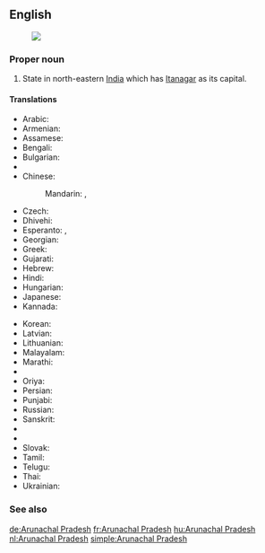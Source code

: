 ==English==
{{wikipedia}}
[[Image:Arunachal Pradesh in India (disputed hatched).svg|thumb|]]
===Proper noun===
{{en-proper noun|head=[[Arunachal]] [[Pradesh]]}}

# State in north-eastern [[India]] which has [[Itanagar]] as its capital.

====Translations====
{{trans-top|Arunachal Pradesh}}
* Arabic: {{t-|ar|أروناجل برديش|m|tr='arunajal bradiish}}
* Armenian: {{t-|hy|Արունաչալ Պրադեշ|tr=Arunačal Pradeš}}
* Assamese: {{t-|as|অৰুণাচল প্ৰদেশ|sc=Beng|tr=arauṇācal pradēś}}
* Bengali: {{t-|bn|অরুণাচল প্রদেশ|sc=Beng|tr=aruṇācal pradēś}}
* Bulgarian: {{t-|bg|Аруначал Прадеш|sc=Cyrl}}
* {{trreq|hne}}
* Chinese:
*: Mandarin: {{t|cmn|阿魯納恰爾邦|sc=Hani}}, {{t|cmn|阿鲁纳恰尔邦|tr=Ālǔnàqià'ěr-bāng|sc=Hani}}
* Czech: {{t-|cs|Arunáčalpradéš}}
* Dhivehi: {{t-|dv|އަރުނާޗަލް ޕްރަދޭޝް|sc=Thaa|tr=‘arunāčal pradēš}}
* Esperanto: {{t-|eo|Arunaĉal-Pradeŝo}}, {{t-|eo|Arunaĉalpradeŝo}}
* Georgian: {{t-|ka|არუნაჩალ-პრადეში|sc=Geor}}
* Greek: {{t-|el|Αρουνάτσαλ Πραντές|sc=Grek}}
* Gujarati: {{t-|gu|અરુણાચલ પ્રદેશ|sc=Gujr|tr=aruṇācal pradēś}}
* Hebrew: {{t-|he|ארונצ'אל פראדש}}
* Hindi: {{t+|hi|अरुणाचल प्रदेश|tr=aruṇācal pradēś}}
* Hungarian: {{t+|hu|Arunácsal Pradés}}
* Japanese: {{t-|ja|アルナーチャル・プラデーシュ州|tr=Arunacharu-Buradēshu-shū}}
* Kannada: {{t-|kn|ಅರುಣಾಚಲ ಪ್ರದೇಶ|sc=Knda|tr=aruṇācala pradēśa}}
{{trans-mid}}
* Korean: {{t-|ko|아루나찰프라데시 주|tr=Arunachal-peuradesi-ju|sc=Hang}}
* Latvian: {{t-|lv|Arunāčala Pradēša}}
* Lithuanian: {{t-|lt|Arunačal Pradešas|m}}
* Malayalam: {{t-|ml|അരുണാചല്‍ പ്രദേശ്|sc=Mlym|tr=aruṇācal‍ pradēś}}
* Marathi: {{t-|mr|अरुणाचल प्रदेश|sc=Deva|tr=aruṇācal pradēś}}
* {{trreq|lus}}
* Oriya: {{t-|or|ଅରୁଣାଚଳ ପ୍ରଦେଶ|sc=Orya|tr=aruṇācaḷ pradēś}}
* Persian: {{t-|fa|آروناچال پرادش}}
* Punjabi: {{t-|pa|ਅਰੁਨਾਚਲ ਪ੍ਰਦੇਸ਼|sc=Guru|tr=arunācal pradēś}}
* Russian: {{t-|ru|Аруначал-Прадеш|m|tr=Arunačal-Pradɛ́š}}
* Sanskrit: {{t-|sa|अरुणाचल प्रदेश|tr=aruṇācala pradēśa}}
* {{trreq|sat}}
* {{trreq|sip}}
* Slovak: {{t-|sk|Arunáčalpradéš}}
* Tamil: {{t-|ta|அருணாசலப் பிரதேசம்|tr=aruṇācalap piratēcam}}
* Telugu: {{t+|te|అరుణాచల్ ప్రదేశ్|tr=aruṇācal pradēś}}
* Thai: {{t-|th|รัฐอรุณาจัลประเทศ|tr=rát àrúnaajan bpràtâyt}}
* Ukrainian: {{t-|uk|Аруначал-Прадеш|sc=Cyrl}}
{{trans-bottom}}

===See also===
{{list:states of India/en}}


[[de:Arunachal Pradesh]]
[[fr:Arunachal Pradesh]]
[[hu:Arunachal Pradesh]]
[[nl:Arunachal Pradesh]]
[[simple:Arunachal Pradesh]]